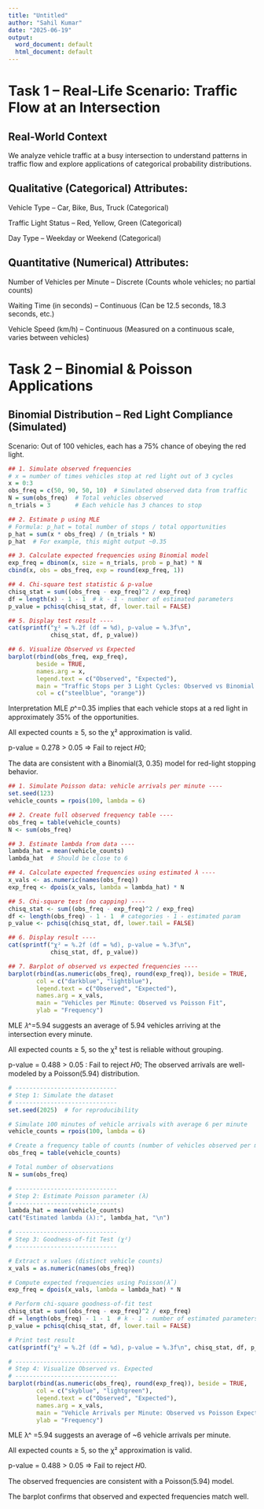 ---
title: "Untitled"
author: "Sahil Kumar"
date: "2025-06-19"
output:
  word_document: default
  html_document: default
---
# Task 1 – Real‑Life Scenario: Traffic Flow at an Intersection
## Real-World Context
We analyze vehicle traffic at a busy intersection to understand patterns in traffic flow and explore applications of categorical probability distributions.

## Qualitative (Categorical) Attributes:
Vehicle Type – Car, Bike, Bus, Truck (Categorical)

Traffic Light Status – Red, Yellow, Green (Categorical)

Day Type – Weekday or Weekend (Categorical)

## Quantitative (Numerical) Attributes:
Number of Vehicles per Minute – Discrete
(Counts whole vehicles; no partial counts)

Waiting Time (in seconds) – Continuous
(Can be 12.5 seconds, 18.3 seconds, etc.)

Vehicle Speed (km/h) – Continuous
(Measured on a continuous scale, varies between vehicles)

# Task 2 – Binomial & Poisson Applications
## Binomial Distribution – Red Light Compliance (Simulated)
Scenario: Out of 100 vehicles, each has a 75% chance of obeying the red light.

```{r}
## 1. Simulate observed frequencies 
# x = number of times vehicles stop at red light out of 3 cycles
x = 0:3
obs_freq = c(50, 90, 50, 10)  # Simulated observed data from traffic
N = sum(obs_freq)  # Total vehicles observed
n_trials = 3       # Each vehicle has 3 chances to stop

## 2. Estimate p using MLE 
# Formula: p_hat = total number of stops / total opportunities
p_hat = sum(x * obs_freq) / (n_trials * N)
p_hat  # For example, this might output ~0.35

## 3. Calculate expected frequencies using Binomial model 
exp_freq = dbinom(x, size = n_trials, prob = p_hat) * N
cbind(x, obs = obs_freq, exp = round(exp_freq, 1))

## 4. Chi-square test statistic & p-value 
chisq_stat = sum((obs_freq - exp_freq)^2 / exp_freq)
df = length(x) - 1 - 1  # k - 1 - number of estimated parameters
p_value = pchisq(chisq_stat, df, lower.tail = FALSE)

## 5. Display test result ----
cat(sprintf("χ² = %.2f (df = %d), p-value = %.3f\n",
            chisq_stat, df, p_value))

## 6. Visualize Observed vs Expected 
barplot(rbind(obs_freq, exp_freq),
        beside = TRUE,
        names.arg = x,
        legend.text = c("Observed", "Expected"),
        main = "Traffic Stops per 3 Light Cycles: Observed vs Binomial Fit",
        col = c("steelblue", "orange"))

```

Interpretation
MLE 
𝑝^=0.35 implies that each vehicle stops at a red light in approximately 35% of the opportunities.

All expected counts ≥ 5, so the χ² approximation is valid.

p-value = 0.278 > 0.05 ⇒ Fail to reject 𝐻0;

The data are consistent with a Binomial(3, 0.35) model for red-light stopping behavior.

```{r}
## 1. Simulate Poisson data: vehicle arrivals per minute ----
set.seed(123)
vehicle_counts = rpois(100, lambda = 6)

## 2. Create full observed frequency table ----
obs_freq = table(vehicle_counts)
N <- sum(obs_freq)

## 3. Estimate lambda from data ----
lambda_hat = mean(vehicle_counts)
lambda_hat  # Should be close to 6

## 4. Calculate expected frequencies using estimated λ ----
x_vals <- as.numeric(names(obs_freq))
exp_freq <- dpois(x_vals, lambda = lambda_hat) * N

## 5. Chi-square test (no capping) ----
chisq_stat <- sum((obs_freq - exp_freq)^2 / exp_freq)
df <- length(obs_freq) - 1 - 1  # categories - 1 - estimated param
p_value <- pchisq(chisq_stat, df, lower.tail = FALSE)

## 6. Display result ----
cat(sprintf("χ² = %.2f (df = %d), p-value = %.3f\n",
            chisq_stat, df, p_value))

## 7. Barplot of observed vs expected frequencies ----
barplot(rbind(as.numeric(obs_freq), round(exp_freq)), beside = TRUE,
        col = c("darkblue", "lightblue"),
        legend.text = c("Observed", "Expected"),
        names.arg = x_vals,
        main = "Vehicles per Minute: Observed vs Poisson Fit",
        ylab = "Frequency")

```

MLE 
𝜆^=5.94 suggests an average of 5.94 vehicles arriving at the intersection every minute.

All expected counts ≥ 5, so the χ² test is reliable without grouping.

p-value = 0.488 > 0.05 : Fail to reject 𝐻0;
The observed arrivals are well-modeled by a Poisson(5.94) distribution.

```{r}
# -----------------------------
# Step 1: Simulate the dataset
# -----------------------------
set.seed(2025)  # for reproducibility

# Simulate 100 minutes of vehicle arrivals with average 6 per minute
vehicle_counts = rpois(100, lambda = 6)

# Create a frequency table of counts (number of vehicles observed per minute)
obs_freq = table(vehicle_counts)

# Total number of observations
N = sum(obs_freq)

# -----------------------------
# Step 2: Estimate Poisson parameter (λ)
# -----------------------------
lambda_hat = mean(vehicle_counts)
cat("Estimated lambda (λ):", lambda_hat, "\n")

# -----------------------------
# Step 3: Goodness-of-fit Test (χ²)
# -----------------------------

# Extract x values (distinct vehicle counts)
x_vals = as.numeric(names(obs_freq))

# Compute expected frequencies using Poisson(λ̂)
exp_freq = dpois(x_vals, lambda = lambda_hat) * N

# Perform chi-square goodness-of-fit test
chisq_stat = sum((obs_freq - exp_freq)^2 / exp_freq)
df = length(obs_freq) - 1 - 1  # k - 1 - number of estimated parameters (lambda)
p_value = pchisq(chisq_stat, df, lower.tail = FALSE)

# Print test result
cat(sprintf("χ² = %.2f (df = %d), p-value = %.3f\n", chisq_stat, df, p_value))

# -----------------------------
# Step 4: Visualize Observed vs. Expected
# -----------------------------
barplot(rbind(as.numeric(obs_freq), round(exp_freq)), beside = TRUE,
        col = c("skyblue", "lightgreen"),
        legend.text = c("Observed", "Expected"),
        names.arg = x_vals,
        main = "Vehicle Arrivals per Minute: Observed vs Poisson Expected",
        ylab = "Frequency")

```

MLE λ^ =5.94 suggests an average of ~6 vehicle arrivals per minute.

All expected counts ≥ 5, so the χ² approximation is valid.

p-value = 0.488 > 0.05 ⇒ Fail to reject 𝐻0.
 
The observed frequencies are consistent with a Poisson(5.94) model.

The barplot confirms that observed and expected frequencies match well.

















